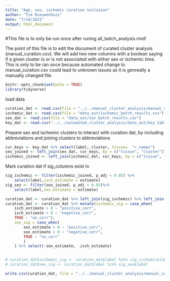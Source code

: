```yaml
---
title: "Age, sex, ischemic curation inclusion"
author: "Tim Nieuwenhuis"
date: "7/14/2021"
output: html_document
---
```

#This file is to only be run once after runing all_batch_analysis.rmd!

The point of this file is to edit the document of curated cluster analysis
(manual_curation.csv). We will add two new columns with a boolean saying if
a given cluster is or is not associated with either sex or ischemic time.
This is only to be ran once because automated change to manual_curation.csv could
lead to unknown issues as it is genreally a manually changed file.
```r
knitr::opts_chunk$set(echo = TRUE)
library(tidyverse)
```

load data
```r
curation_dat <- read.csv(file = "../../manual_cluster_analysis/manual_curation.csv")
ischemic_dat <- read.csv(file = "data_out/ischemic_batch_results.csv")
sex_dat <- read.csv(file = "data_out/sex_batch_results.csv")
key_dat <- read.csv("../../automated_cluster_analysis/data_out/key_table.csv")
```

Prepare sex and ischemic clusters to interact with curation dat, by including
abbreviations and joining clusters to abbreviations
```r
cur_keys <- key_dat %>% select(label, cluster, tissue=  "r_names")
sex_joined <- left_join(sex_dat, cur_keys, by = c("tissue", "cluster"))
ischemic_joined <- left_join(ischemic_dat, cur_keys, by = c("tissue", "cluster"))
```
Mark curation dat if sig_columns exist in 
```r
sig_ischemic <- filter(ischemic_joined, p_adj < 0.05) %>%
    select(label,isch_estimate = estimate)
sig_sex <- filter(sex_joined, p_adj < 0.05)%>%
    select(label,sex_estimate = estimate)

curation_dat <- curation_dat %>% left_join(sig_ischemic) %>% left_join(sig_sex)
curation_dat <- curation_dat %>% mutate(ischemic_sig = case_when(
    isch_estimate > 0 ~ "positive_corr",
    isch_estimate < 0 ~ "negative_corr",
    TRUE ~ "no_corr"),
    sex_sig = case_when(
        sex_estimate > 0 ~ "positive_corr",
        sex_estimate < 0 ~ "negative_corr",
        TRUE ~ "no_corr"
        )
    ) %>% select(-sex_estimate, -isch_estimate)


# curation_dat$ischemic_sig <- curation_dat$label %in% sig_ischemic$label
# curation_dat$sex_sig <- curation_dat$label %in% sig_sex$label

write.csv(curation_dat, file = "../../manual_cluster_analysis/manual_curation.csv",row.names = F)
```

